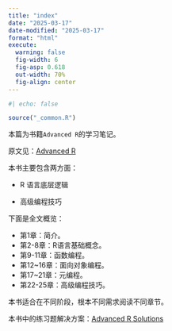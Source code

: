```yaml
---
title: "index"
date: "2025-03-17"
date-modified: "2025-03-17"
format: "html"
execute:
  warning: false
  fig-width: 6
  fig-asp: 0.618
  out-width: 70%
  fig-align: center
---
```


```r
#| echo: false

source("_common.R")
```


本篇为书籍`Advanced R`的学习笔记。

原文见：[Advanced R](https://adv-r.hadley.nz/index.html)

本书主要包含两方面：

-   R 语言底层逻辑

-   高级编程技巧

下面是全文概览：

-   第1章：简介。
-   第2-8章：R语言基础概念。
-   第9-11章：函数编程。
-   第12~16章：面向对象编程。
-   第17~21章：元编程。
-   第22-25章：高级编程技巧。

本书适合在不同阶段，根本不同需求阅读不同章节。

本书中的练习题解决方案：[Advanced R Solutions](9https://advanced-r-solutions.rbind.io/)
